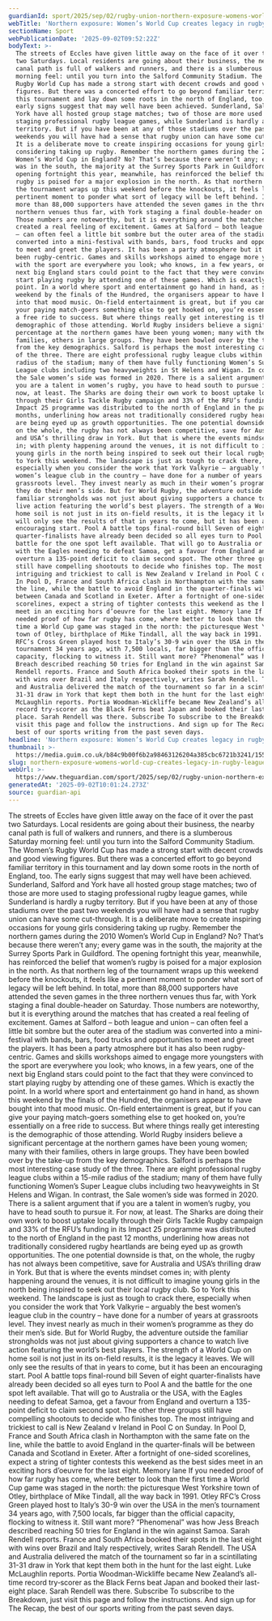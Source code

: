 ```yaml
---
guardianId: sport/2025/sep/02/rugby-union-northern-exposure-womens-world-cup-league
webTitle: 'Northern exposure: Women’s World Cup creates legacy in rugby league’s backyard'
sectionName: Sport
webPublicationDate: '2025-09-02T09:52:22Z'
bodyText: >-
  The streets of Eccles have given little away on the face of it over the past
  two Saturdays. Local residents are going about their business, the nearby
  canal path is full of walkers and runners, and there is a slumberous Saturday
  morning feel: until you turn into the Salford Community Stadium. The Women’s
  Rugby World Cup has made a strong start with decent crowds and good viewing
  figures. But there was a concerted effort to go beyond familiar territory in
  this tournament and lay down some roots in the north of England, too. The
  early signs suggest that may well have been achieved. Sunderland, Salford and
  York have all hosted group stage matches; two of those are more used to
  staging professional rugby league games, while Sunderland is hardly a rugby
  territory. But if you have been at any of those stadiums over the past two
  weekends you will have had a sense that rugby union can have some cut-through.
  It is a deliberate move to create inspiring occasions for young girls
  considering taking up rugby. Remember the northern games during the 2010
  Women’s World Cup in England? No? That’s because there weren’t any; every game
  was in the south, the majority at the Surrey Sports Park in Guildford. The
  opening fortnight this year, meanwhile, has reinforced the belief that women’s
  rugby is poised for a major explosion in the north. As that northern leg of
  the tournament wraps up this weekend before the knockouts, it feels like a
  pertinent moment to ponder what sort of legacy will be left behind. In total,
  more than 88,000 supporters have attended the seven games in the three
  northern venues thus far, with York staging a final double-header on Saturday.
  Those numbers are noteworthy, but it is everything around the matches that has
  created a real feeling of excitement. Games at Salford – both league and union
  – can often feel a little bit sombre but the outer area of the stadium was
  converted into a mini-festival with bands, bars, food trucks and opportunities
  to meet and greet the players. It has been a party atmosphere but it has also
  been rugby-centric. Games and skills workshops aimed to engage more youngsters
  with the sport are everywhere you look; who knows, in a few years, one of the
  next big England stars could point to the fact that they were convinced to
  start playing rugby by attending one of these games. Which is exactly the
  point. In a world where sport and entertainment go hand in hand, as shown this
  weekend by the finals of the Hundred, the organisers appear to have bought
  into that mood music. On-field entertainment is great, but if you can give
  your paying match-goers something else to get hooked on, you’re essentially on
  a free ride to success. But where things really get interesting is the
  demographic of those attending. World Rugby insiders believe a significant
  percentage at the northern games have been young women; many with their
  families, others in large groups. They have been bowled over by the take-up
  from the key demographics. Salford is perhaps the most interesting case study
  of the three. There are eight professional rugby league clubs within a 15-mile
  radius of the stadium; many of them have fully functioning Women’s Super
  League clubs including two heavyweights in St Helens and Wigan. In contrast,
  the Sale women’s side was formed in 2020. There is a salient argument that if
  you are a talent in women’s rugby, you have to head south to pursue it. For
  now, at least. The Sharks are doing their own work to boost uptake locally
  through their Girls Tackle Rugby campaign and 33% of the RFU’s funding in its
  Impact 25 programme was distributed to the north of England in the past 12
  months, underlining how areas not traditionally considered rugby heartlands
  are being eyed up as growth opportunities. The one potential downside is that,
  on the whole, the rugby has not always been competitive, save for Australia
  and USA’s thrilling draw in York. But that is where the events mindset comes
  in; with plenty happening around the venues, it is not difficult to imagine
  young girls in the north being inspired to seek out their local rugby club. So
  to York this weekend. The landscape is just as tough to crack there,
  especially when you consider the work that York Valkyrie – arguably the best
  women’s league club in the country – have done for a number of years at
  grassroots level. They invest nearly as much in their women’s programme as
  they do their men’s side. But for World Rugby, the adventure outside the
  familiar strongholds was not just about giving supporters a chance to watch
  live action featuring the world’s best players. The strength of a World Cup on
  home soil is not just in its on-field results, it is the legacy it leaves. We
  will only see the results of that in years to come, but it has been an
  encouraging start. Pool A battle tops final-round bill Seven of eight
  quarter-finalists have already been decided so all eyes turn to Pool A and the
  battle for the one spot left available. That will go to Australia or the USA,
  with the Eagles needing to defeat Samoa, get a favour from England and
  overturn a 135-point deficit to claim second spot. The other three groups
  still have compelling shootouts to decide who finishes top. The most
  intriguing and trickiest to call is New Zealand v Ireland in Pool C on Sunday.
  In Pool D, France and South Africa clash in Northampton with the same fate on
  the line, while the battle to avoid England in the quarter-finals will be
  between Canada and Scotland in Exeter. After a fortnight of one-sided
  scorelines, expect a string of tighter contests this weekend as the best sides
  meet in an exciting hors d’oeuvre for the last eight. Memory lane If you
  needed proof of how far rugby has come, where better to look than the first
  time a World Cup game was staged in the north: the picturesque West Yorkshire
  town of Otley, birthplace of Mike Tindall, all the way back in 1991. Otley
  RFC’s Cross Green played host to Italy’s 30-9 win over the USA in the men’s
  tournament 34 years ago, with 7,500 locals, far bigger than the official
  capacity, flocking to witness it. Still want more? “Phenomenal” was how Jess
  Breach described reaching 50 tries for England in the win against Samoa. Sarah
  Rendell reports. France and South Africa booked their spots in the last eight
  with wins over Brazil and Italy respectively, writes Sarah Rendell. The USA
  and Australia delivered the match of the tournament so far in a scintillating
  31-31 draw in York that kept them both in the hunt for the last eight. Luke
  McLaughlin reports. Portia Woodman-Wickliffe became New Zealand’s all-time
  record try‑scorer as the Black Ferns beat Japan and booked their last-eight
  place. Sarah Rendell was there. Subscribe To subscribe to the Breakdown, just
  visit this page and follow the instructions. And sign up for The Recap, the
  best of our sports writing from the past seven days.
headline: 'Northern exposure: Women’s World Cup creates legacy in rugby league’s backyard'
thumbnail: >-
  https://media.guim.co.uk/b84c9b00f6b2a98463126204a385cbc6721b3241/155_0_6019_4816/500.jpg
slug: northern-exposure-womens-world-cup-creates-legacy-in-rugby-leagues-backyard
webUrl: >-
  https://www.theguardian.com/sport/2025/sep/02/rugby-union-northern-exposure-womens-world-cup-league
generatedAt: '2025-09-02T10:01:24.273Z'
source: guardian-api
---
```

The streets of Eccles have given little away on the face of it over the past two Saturdays. Local residents are going about their business, the nearby canal path is full of walkers and runners, and there is a slumberous Saturday morning feel: until you turn into the Salford Community Stadium. The Women’s Rugby World Cup has made a strong start with decent crowds and good viewing figures. But there was a concerted effort to go beyond familiar territory in this tournament and lay down some roots in the north of England, too. The early signs suggest that may well have been achieved. Sunderland, Salford and York have all hosted group stage matches; two of those are more used to staging professional rugby league games, while Sunderland is hardly a rugby territory. But if you have been at any of those stadiums over the past two weekends you will have had a sense that rugby union can have some cut-through. It is a deliberate move to create inspiring occasions for young girls considering taking up rugby. Remember the northern games during the 2010 Women’s World Cup in England? No? That’s because there weren’t any; every game was in the south, the majority at the Surrey Sports Park in Guildford. The opening fortnight this year, meanwhile, has reinforced the belief that women’s rugby is poised for a major explosion in the north. As that northern leg of the tournament wraps up this weekend before the knockouts, it feels like a pertinent moment to ponder what sort of legacy will be left behind. In total, more than 88,000 supporters have attended the seven games in the three northern venues thus far, with York staging a final double-header on Saturday. Those numbers are noteworthy, but it is everything around the matches that has created a real feeling of excitement. Games at Salford – both league and union – can often feel a little bit sombre but the outer area of the stadium was converted into a mini-festival with bands, bars, food trucks and opportunities to meet and greet the players. It has been a party atmosphere but it has also been rugby-centric. Games and skills workshops aimed to engage more youngsters with the sport are everywhere you look; who knows, in a few years, one of the next big England stars could point to the fact that they were convinced to start playing rugby by attending one of these games. Which is exactly the point. In a world where sport and entertainment go hand in hand, as shown this weekend by the finals of the Hundred, the organisers appear to have bought into that mood music. On-field entertainment is great, but if you can give your paying match-goers something else to get hooked on, you’re essentially on a free ride to success. But where things really get interesting is the demographic of those attending. World Rugby insiders believe a significant percentage at the northern games have been young women; many with their families, others in large groups. They have been bowled over by the take-up from the key demographics. Salford is perhaps the most interesting case study of the three. There are eight professional rugby league clubs within a 15-mile radius of the stadium; many of them have fully functioning Women’s Super League clubs including two heavyweights in St Helens and Wigan. In contrast, the Sale women’s side was formed in 2020. There is a salient argument that if you are a talent in women’s rugby, you have to head south to pursue it. For now, at least. The Sharks are doing their own work to boost uptake locally through their Girls Tackle Rugby campaign and 33% of the RFU’s funding in its Impact 25 programme was distributed to the north of England in the past 12 months, underlining how areas not traditionally considered rugby heartlands are being eyed up as growth opportunities. The one potential downside is that, on the whole, the rugby has not always been competitive, save for Australia and USA’s thrilling draw in York. But that is where the events mindset comes in; with plenty happening around the venues, it is not difficult to imagine young girls in the north being inspired to seek out their local rugby club. So to York this weekend. The landscape is just as tough to crack there, especially when you consider the work that York Valkyrie – arguably the best women’s league club in the country – have done for a number of years at grassroots level. They invest nearly as much in their women’s programme as they do their men’s side. But for World Rugby, the adventure outside the familiar strongholds was not just about giving supporters a chance to watch live action featuring the world’s best players. The strength of a World Cup on home soil is not just in its on-field results, it is the legacy it leaves. We will only see the results of that in years to come, but it has been an encouraging start. Pool A battle tops final-round bill Seven of eight quarter-finalists have already been decided so all eyes turn to Pool A and the battle for the one spot left available. That will go to Australia or the USA, with the Eagles needing to defeat Samoa, get a favour from England and overturn a 135-point deficit to claim second spot. The other three groups still have compelling shootouts to decide who finishes top. The most intriguing and trickiest to call is New Zealand v Ireland in Pool C on Sunday. In Pool D, France and South Africa clash in Northampton with the same fate on the line, while the battle to avoid England in the quarter-finals will be between Canada and Scotland in Exeter. After a fortnight of one-sided scorelines, expect a string of tighter contests this weekend as the best sides meet in an exciting hors d’oeuvre for the last eight. Memory lane If you needed proof of how far rugby has come, where better to look than the first time a World Cup game was staged in the north: the picturesque West Yorkshire town of Otley, birthplace of Mike Tindall, all the way back in 1991. Otley RFC’s Cross Green played host to Italy’s 30-9 win over the USA in the men’s tournament 34 years ago, with 7,500 locals, far bigger than the official capacity, flocking to witness it. Still want more? “Phenomenal” was how Jess Breach described reaching 50 tries for England in the win against Samoa. Sarah Rendell reports. France and South Africa booked their spots in the last eight with wins over Brazil and Italy respectively, writes Sarah Rendell. The USA and Australia delivered the match of the tournament so far in a scintillating 31-31 draw in York that kept them both in the hunt for the last eight. Luke McLaughlin reports. Portia Woodman-Wickliffe became New Zealand’s all-time record try‑scorer as the Black Ferns beat Japan and booked their last-eight place. Sarah Rendell was there. Subscribe To subscribe to the Breakdown, just visit this page and follow the instructions. And sign up for The Recap, the best of our sports writing from the past seven days.
